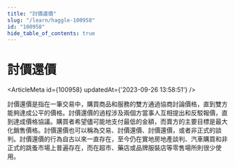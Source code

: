 ```yaml
---
title: "討價還價"
slug: "/learn/haggle-100958"
id: "100958"
hide_table_of_contents: true
---
```



# 討價還價

<ArticleMeta id={100958} updatedAt={'2023-09-26 13:58:51'} />
<div className='border-solid border-b border-t-0 my-4 border-[var(--ifm-color-gray-300)]' />

討價還價是指在一筆交易中，購買商品和服務的雙方通過協商討論價格，直到雙方能夠達成公平的價格。討價還價的過程涉及兩個方當事人互相提出和反駁報價，直到達成價格協議。購買者希望儘可能地支付最低的金額，而賣方的主要目標是最大化銷售價格。討價還價也可以稱為交易、討價還價、討價還價，或者非正式的談判。討價還價的行為自古以來一直存在，至今仍在實地房地產談判、汽車購買和非正式的跳蚤市場上普遍存在，而在超市、藥店或品牌服裝店等零售場所則很少使用。
